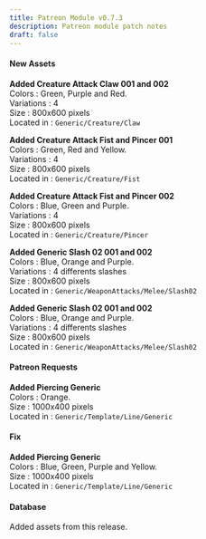 ```yaml
---
title: Patreon Module v0.7.3
description: Patreon module patch notes
draft: false
---
```


#### New Assets

**Added Creature Attack Claw 001 and 002**  
Colors : Green, Purple and Red.  
Variations : 4  
Size : 800x600 pixels  
Located in : ``Generic/Creature/Claw``

**Added Creature Attack Fist and Pincer 001**  
Colors : Green, Red and Yellow.  
Variations : 4  
Size : 800x600 pixels  
Located in : ``Generic/Creature/Fist``

**Added Creature Attack Fist and Pincer 002**  
Colors : Blue, Green and Purple.  
Variations : 4  
Size : 800x600 pixels  
Located in : ``Generic/Creature/Pincer``

**Added Generic Slash 02 001 and 002**  
Colors : Blue, Orange and Purple.  
Variations : 4 differents slashes  
Size : 800x600 pixels  
Located in : ``Generic/WeaponAttacks/Melee/Slash02``

**Added Generic Slash 02 001 and 002**  
Colors : Blue, Orange and Purple.  
Variations : 4 differents slashes  
Size : 800x600 pixels  
Located in : ``Generic/WeaponAttacks/Melee/Slash02``

#### Patreon Requests

**Added Piercing Generic**  
Colors : Orange.  
Size : 1000x400 pixels  
Located in : ``Generic/Template/Line/Generic``

#### Fix

**Added Piercing Generic**  
Colors : Blue, Green, Purple and Yellow.  
Size : 1000x400 pixels  
Located in : ``Generic/Template/Line/Generic``

#### Database

Added assets from this release.







